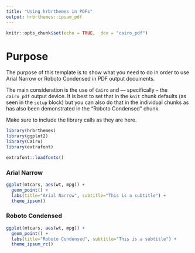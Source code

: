 ```yaml
---
title: "Using hrbrthemes in PDFs"
output: hrbrthemes::ipsum_pdf
---
```


```r
knitr::opts_chunk$set(echo = TRUE,  dev = "cairo_pdf")
```

# Purpose

The purpose of this template is to show what you need to do in order to use
Arial Narrow or Roboto Condensed in PDF output documents. 

The main consideration is the use of `Cairo` and --- specifically -- the `cairo_pdf` 
output device. It is best to set that in the `knit` chunk defaults (as seen in 
the `setup` block) but you can also do that in the individual chunks as has also been
demonstrated in the "Roboto Condensed" chunk.

Make sure to include the library calls as they are here.

```r
library(hrbrthemes)
library(ggplot2)
library(Cairo)
library(extrafont)

extrafont::loadfonts()
```

### Arial Narrow

```r
ggplot(mtcars, aes(wt, mpg)) +
  geom_point() +
  labs(title="Arial Narrow", subtitle="This is a subtitle") +
  theme_ipsum()
```


### Roboto Condensed

```r
ggplot(mtcars, aes(wt, mpg)) +
  geom_point() +
  labs(title="Roboto Condensed", subtitle="This is a subtitle") +
  theme_ipsum_rc()
```
